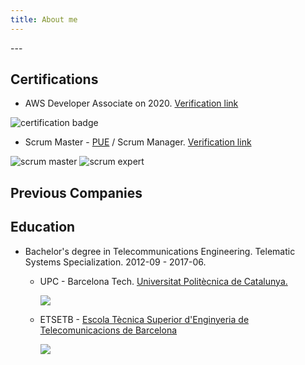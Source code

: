 ```yaml
---
title: About me
---
```



<AboutMe />
<Experience />
<PersonalProject />
<ProfileImg />
<Contact />
--- 

## Certifications

* AWS Developer Associate on 2020. [Verification link](https://www.credly.com/badges/80e4c7dd-56c7-451a-8e76-d138e1158e75/public_url)

![certification badge](./../../static/certifications/aws-certified-developer-associate.png)

* Scrum Master - [PUE](https://www.pue.es/cursos/scrum-manager) / Scrum Manager. [Verification link](https://scrummanager.com/website/c/profile/member.php?id=27674)

![scrum master](../../static/certifications/scrum-manager-scrum-master.png)
![scrum expert](../../static/certifications/scrum-manager-expert.png)

## Previous Companies

<ExperienceList/>

## Education

* Bachelor's degree in Telecommunications Engineering. Telematic Systems Specialization. 2012-09 - 2017-06.
  - UPC - Barcelona Tech. [Universitat Politècnica de Catalunya.](https://www.upc.edu/en)
    
    ![](https://www.upc.edu/ca/r-d-i/coneixement-upc/++theme++homeupc/assets/images/upc-cei.jpg)
  - ETSETB - [Escola Tècnica Superior d'Enginyeria de Telecomunicacions de Barcelona](https://telecos.upc.edu/en)
  
    ![](https://telecos.upc.edu/logoPropi.png)